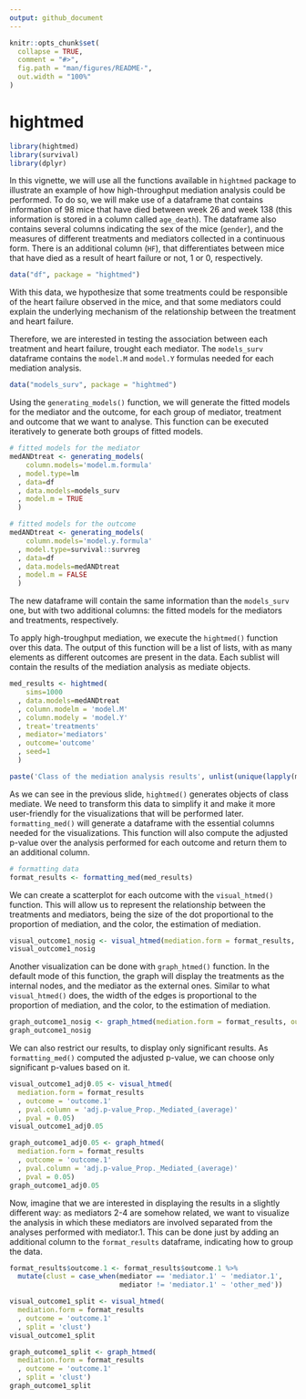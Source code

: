 ```yaml
---
output: github_document
---
```


<!-- README.md is generated from README.Rmd. Please edit that file -->

```r
knitr::opts_chunk$set(
  collapse = TRUE,
  comment = "#>",
  fig.path = "man/figures/README-",
  out.width = "100%"
)
```

# hightmed

```r
library(hightmed)
library(survival)
library(dplyr)
```

In this vignette, we will use all the functions available in `hightmed` package to illustrate an example of how high-throughput mediation analysis could be performed.
To do so, we will make use of a dataframe that contains information of 98 mice that have died between week 26 and week 138 (this information is stored in a column called `age_death`). The dataframe also contains several columns indicating the sex of the mice (`gender`), and the measures of different treatments and mediators collected in a continuous form. There is an additional column (`HF`), that differentiates between mice that have died as a result of heart failure or not, 1 or 0, respectively.

```r
data("df", package = "hightmed")
```

With this data, we hypothesize that some treatments could be responsible of the heart failure observed in the mice, and that some mediators could explain the underlying mechanism of the relationship between the treatment and heart failure. 

Therefore, we are interested in testing the association between each treatment and heart failure, trought each mediator. The `models_surv` dataframe contains the `model.M` and `model.Y` formulas needed for each mediation analysis.

```r
data("models_surv", package = "hightmed")
```

Using the `generating_models()` function, we will generate the fitted models for the mediator and the outcome, for each group of mediator, treatment and outcome that we want to analyse. This function can be executed iteratively to generate both groups of fitted models. 
```r
# fitted models for the mediator
medANDtreat <- generating_models(
    column.models='model.m.formula'
  , model.type=lm
  , data=df
  , data.models=models_surv
  , model.m = TRUE
  ) 

# fitted models for the outcome
medANDtreat <- generating_models(
    column.models='model.y.formula'
  , model.type=survival::survreg
  , data=df
  , data.models=medANDtreat
  , model.m = FALSE
  ) 

```
The new dataframe will contain the same information than the `models_surv` one, but with two additional columns: the fitted models for the mediators and treatments, respectively. 

To apply high-troughput mediation, we execute the `hightmed()` function over this data. The output of this function will be a list of lists, with as many elements as different outcomes are present in the data. Each sublist will contain the results of the mediation analysis as mediate objects. 
```r
med_results <- hightmed(
    sims=1000
  , data.models=medANDtreat
  , column.modelm = 'model.M'
  , column.modely = 'model.Y'
  , treat='treatments'
  , mediator='mediators'
  , outcome='outcome'
  , seed=1
  )

paste('Class of the mediation analysis results', unlist(unique(lapply(med_results$outcome.1, function(x) {class(x)}))))
```

As we can see in the previous slide, `hightmed()` generates objects of class mediate. We need to transform this data to simplify it and make it more user-friendly for the visualizations that will be performed later. `formatting_med()` will generate a dataframe with the essential columns needed for the visualizations. This function will also compute the adjusted p-value over the analysis performed for each outcome and return them to an additional column.
```r
# formatting data
format_results <- formatting_med(med_results)
```

We can create a scatterplot for each outcome with the `visual_htmed()` function. This will allow us to represent the relationship between the treatments and mediators, being the size of the dot proportional to the proportion of mediation, and the color, the estimation of mediation.
```r
visual_outcome1_nosig <- visual_htmed(mediation.form = format_results, outcome = 'outcome.1')
visual_outcome1_nosig
```

Another visualization can be done with `graph_htmed()` function. In the default mode of this function, the graph will display the treatments as the internal nodes, and the mediator as the external ones. Similar to what `visual_htmed()` does, the width of the edges is proportional to the proportion of mediation, and the color, to the estimation of mediation.
```r
graph_outcome1_nosig <- graph_htmed(mediation.form = format_results, outcome = 'outcome.1')
graph_outcome1_nosig
```


We can also restrict our results, to display only significant results. As `formatting_med()` computed the adjusted p-value, we can choose only significant p-values based on it.
```r
visual_outcome1_adj0.05 <- visual_htmed(
  mediation.form = format_results
  , outcome = 'outcome.1'
  , pval.column = 'adj.p-value_Prop._Mediated_(average)'
  , pval = 0.05)
visual_outcome1_adj0.05
```


```r
graph_outcome1_adj0.05 <- graph_htmed(
  mediation.form = format_results
  , outcome = 'outcome.1'
  , pval.column = 'adj.p-value_Prop._Mediated_(average)'
  , pval = 0.05)
graph_outcome1_adj0.05
```

Now, imagine that we are interested in displaying the results in a slightly different way: as mediators 2-4 are somehow related, we want to visualize the analysis in which these mediators are involved separated from the analyses performed with mediator.1. This can be done just by adding an additional column to the `format_results` dataframe, indicating how to group the data.
```r
format_results$outcome.1 <- format_results$outcome.1 %>%
  mutate(clust = case_when(mediator == 'mediator.1' ~ 'mediator.1',
                           mediator != 'mediator.1' ~ 'other_med'))
```

```r
visual_outcome1_split <- visual_htmed(
  mediation.form = format_results
  , outcome = 'outcome.1'
  , split = 'clust')
visual_outcome1_split
```


```r
graph_outcome1_split <- graph_htmed(
  mediation.form = format_results
  , outcome = 'outcome.1'
  , split = 'clust')
graph_outcome1_split
```

